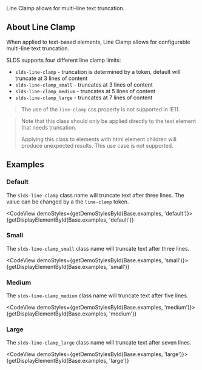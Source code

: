 
<div className="doc lead">
  Line Clamp allows for multi-line text truncation.
</div>

## About Line Clamp

When applied to text-based elements, Line Clamp allows for configurable multi-line text truncation.

SLDS supports four different line clamp limits:

- `slds-line-clamp` - truncation is determined by a token, default will truncate at 3 lines of content
- `slds-line-clamp_small` - truncates at 3 lines of content
- `slds-line-clamp_medium` - truncates at 5 lines of content
- `slds-line-clamp_large` - truncates at 7 lines of content

<Blockquote type="warning" header="IE11 Not Supported">
  The use of the <code>line-clamp</code> css property is not supported in IE11.
</Blockquote>

<Blockquote type="warning" header="Not Supported on Container Elements">
  <p>Note that this class should only be applied directly to the text element that needs truncation.</p>

  <p>Applying this class to elements with html element children will produce unexpected results. This use case is not supported.</p>
</Blockquote>

## Examples

### Default

The `slds-line-clamp` class name will truncate text after three lines. The value can be changed by a the `line-clamp` token.

<CodeView demoStyles={getDemoStylesById(Base.examples, 'default')}>
  {getDisplayElementById(Base.examples, 'default')}
</CodeView>

### Small

The `slds-line-clamp_small` class name will truncate text after three lines.

<CodeView demoStyles={getDemoStylesById(Base.examples, 'small')}>
  {getDisplayElementById(Base.examples, 'small')}
</CodeView>

### Medium

The `slds-line-clamp_medium` class name will truncate text after five lines.

<CodeView demoStyles={getDemoStylesById(Base.examples, 'medium')}>
  {getDisplayElementById(Base.examples, 'medium')}
</CodeView>

### Large

The `slds-line-clamp_large` class name will truncate text after seven lines.

<CodeView demoStyles={getDemoStylesById(Base.examples, 'large')}>
  {getDisplayElementById(Base.examples, 'large')}
</CodeView>
